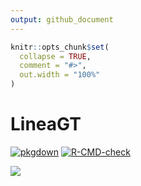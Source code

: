---
output: github_document
---

```{r, include = FALSE}
knitr::opts_chunk$set(
  collapse = TRUE,
  comment = "#>",
  out.width = "100%"
)
```
# LineaGT 

<!-- badges: start -->

[![pkgdown](https://github.com/caravagnalab/LineaGT/workflows/pkgdown/badge.svg)](https://github.com/caravagnalab/LineaGT/actions) [![R-CMD-check](https://github.com/caravagnalab/LineaGT/workflows/R-CMD-check/badge.svg)](https://github.com/caravagnalab/LineaGT/actions)

<!-- badges: end -->

[![](https://img.shields.io/badge/GitHub%20Pages-https://caravagnalab.github.io/LineaGT/-yellow.svg)](https://caravagnalab.github.io/LineaGT)
